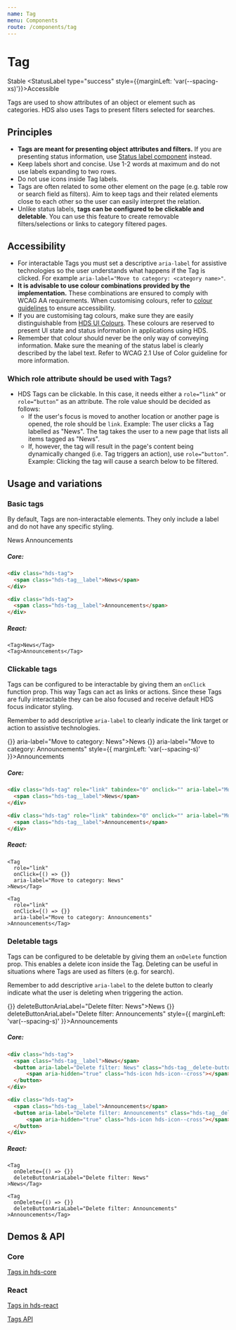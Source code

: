 ```yaml
---
name: Tag
menu: Components
route: /components/tag
---
```




# Tag

<StatusLabel type="info">Stable</StatusLabel>
<StatusLabel type="success" style={{marginLeft: 'var(--spacing-xs)'}}>Accessible</StatusLabel> 

<LargeParagraph>
  Tags are used to show attributes of an object or element such as categories. HDS also uses Tags to present filters selected for searches.
</LargeParagraph>

## Principles

- **Tags are meant for presenting object attributes and filters.** If you are presenting status information, use [Status label component](/components/status-label) instead.
- Keep labels short and concise. Use 1-2 words at maximum and do not use labels expanding to two rows.
- Do not use icons inside Tag labels.
- Tags are often related to some other element on the page (e.g. table row or search field as filters). Aim to keep tags and their related elements close to each other so the user can easily interpret the relation.
- Unlike status labels, **tags can be configured to be clickable and deletable**. You can use this feature to create removable filters/selections or links to category filtered pages.

## Accessibility

- For interactable Tags you must set a descriptive `aria-label` for assistive technologies so the user understands what happens if the Tag is clicked. For example `aria-label="Move to category: <category name>"`.
- **It is advisable to use colour combinations provided by the implementation.** These combinations are ensured to comply with WCAG AA requirements. When customising colours, refer to [colour guidelines](/design-tokens/colour "Colour") to ensure accessibility.
- If you are customising tag colours, make sure they are easily distinguishable from [HDS UI Colours](/design-tokens/colour#ui-colours). These colours are reserved to present UI state and status information in applications using HDS.
- Remember that colour should never be the only way of conveying information. Make sure the meaning of the status label is clearly described by the label text. Refer to <Link href="https://www.w3.org/WAI/WCAG21/Understanding/use-of-color.html" external>WCAG 2.1 Use of Color guideline</Link> for more information.

### Which role attribute should be used with Tags?
- HDS Tags can be clickable. In this case, it needs either a `role=“link”` or  `role=“button”` as an attribute. The role value should be decided as follows:
  - If the user's focus is moved to another location or another page is opened, the role should be `link`. Example: The user clicks a Tag labelled as "News". The tag takes the user to a new page that lists all items tagged as "News".
  - If, however, the tag will result in the page's content being dynamically changed (i.e. Tag triggers an action), use `role=“button”`. Example: Clicking the tag will cause a search below to be filtered.

## Usage and variations

### Basic tags

By default, Tags are non-interactable elements. They only include a label and do not have any specific styling.

<Playground>
<Tag>News</Tag>
<Tag style={{ marginLeft: 'var(--spacing-s)' }}>Announcements</Tag>
</Playground>

##### Core:
```html
<div class="hds-tag">
  <span class="hds-tag__label">News</span>
</div>

<div class="hds-tag">
  <span class="hds-tag__label">Announcements</span>
</div>
```

##### React:
```tsx
<Tag>News</Tag>
<Tag>Announcements</Tag>
```

### Clickable tags

Tags can be configured to be interactable by giving them an `onClick` function prop. This way Tags can act as links or actions. Since these Tags are fully interactable they can be also focused and receive default HDS focus indicator styling.

Remember to add descriptive `aria-label` to clearly indicate the link target or action to assistive technologies.

<Playground>
<Tag role="link" onClick={() => {}} aria-label="Move to category: News">News</Tag>
<Tag role="link" onClick={() => {}} aria-label="Move to category: Announcements" style={{ marginLeft: 'var(--spacing-s)' }}>Announcements</Tag>
</Playground>

##### Core:
```html
<div class="hds-tag" role="link" tabindex="0" onclick="" aria-label="Move to category: News">
  <span class="hds-tag__label">News</span>
</div>

<div class="hds-tag" role="link" tabindex="0" onclick="" aria-label="Move to category: Announcements">
  <span class="hds-tag__label">Announcements</span>
</div>
```

##### React:
```tsx
<Tag 
  role="link" 
  onClick={() => {}} 
  aria-label="Move to category: News" 
>News</Tag>

<Tag 
  role="link" 
  onClick={() => {}} 
  aria-label="Move to category: Announcements" 
>Announcements</Tag>
```

### Deletable tags

Tags can be configured to be deletable by giving them an `onDelete` function prop. This enables a delete icon inside the Tag. Deleting can be useful in situations where Tags are used as filters (e.g. for search).

Remember to add descriptive `aria-label` to the delete button to clearly indicate what the user is deleting when triggering the action.

<Playground>
<Tag onDelete={() => {}} deleteButtonAriaLabel="Delete filter: News">News</Tag>
<Tag onDelete={() => {}} deleteButtonAriaLabel="Delete filter: Announcements" style={{ marginLeft: 'var(--spacing-s)' }}>Announcements</Tag>
</Playground>

##### Core:
```html
<div class="hds-tag">
  <span class="hds-tag__label">News</span>
  <button aria-label="Delete filter: News" class="hds-tag__delete-button button-reset">
      <span aria-hidden="true" class="hds-icon hds-icon--cross"></span>
  </button>
</div>

<div class="hds-tag">
  <span class="hds-tag__label">Announcements</span>
  <button aria-label="Delete filter: Announcements" class="hds-tag__delete-button button-reset">
      <span aria-hidden="true" class="hds-icon hds-icon--cross"></span>
  </button>
</div>
```

##### React:
```tsx
<Tag 
  onDelete={() => {}} 
  deleteButtonAriaLabel="Delete filter: News" 
>News</Tag>

<Tag 
  onDelete={() => {}} 
  deleteButtonAriaLabel="Delete filter: Announcements" 
>Announcements</Tag>
```


## Demos & API

### Core

[Tags in hds-core](/storybook/core/?path=/story/components-tag--default)

### React

[Tags in hds-react](/storybook/react/?path=/story/components-tag--default)

[Tags API](/storybook/react/?path=/docs/components-tag--default)
